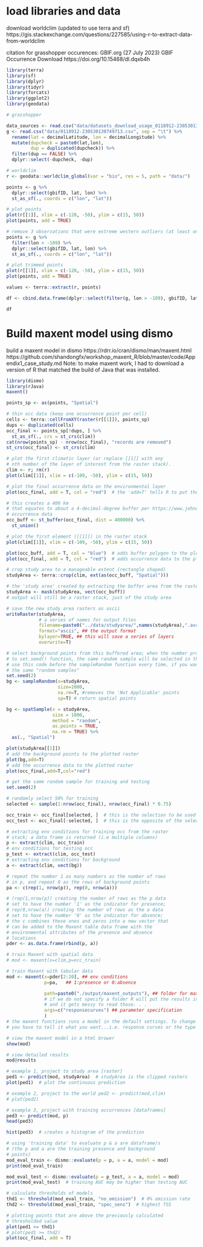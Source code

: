 # load libraries and data

download worldclim (updated to use terra and sf)
https://gis.stackexchange.com/questions/227585/using-r-to-extract-data-from-worldclim

citation for grasshopper occurences:
GBIF.org (27 July 2023) GBIF Occurrence Download  https://doi.org/10.15468/dl.dqxb4h
```r
library(terra)
library(sf)
library(dplyr)
library(tidyr)
library(forcats)
library(ggplot2)
library(geodata)

# grasshopper

data_sources <- read.csv("data/datasets_download_usage_0118912-230530130749713.tsv", sep = "\t")
g <- read.csv("data/0118912-230530130749713.csv", sep = "\t") %>%
  rename(lat = decimalLatitude, lon = decimalLongitude) %>%
  mutate(dupcheck = paste0(lat,lon),
         dup = duplicated(dupcheck)) %>%
  filter(dup == FALSE) %>% 
  dplyr::select(-dupcheck, -dup)

# worldclim
r <- geodata::worldclim_global(var = "bio", res = 5, path = "data/")

points <- g %>%
  dplyr::select(gbifID, lat, lon) %>%
  st_as_sf(., coords = c("lon", "lat"))

# plot points
plot(r[[1]], xlim = c(-120, -50), ylim = c(15, 50))
plot(points, add = TRUE)

# remove 3 observations that were extreme western outliers (at least one of which was a disputed ID)
points <- g %>%
  filter(lon > -109) %>%
  dplyr::select(gbifID, lat, lon) %>%
  st_as_sf(., coords = c("lon", "lat"))

# plot trimmed points
plot(r[[1]], xlim = c(-120, -50), ylim = c(15, 50))
plot(points, add = TRUE)

values <- terra::extract(r, points)

df <- cbind.data.frame(dplyr::select(filter(g, lon > -109), gbifID, lat, lon), values)

df

```
# Build maxent model using dismo
build a maxent model in dismo
https://rdrr.io/cran/dismo/man/maxent.html
https://github.com/shandongfx/workshop_maxent_R/blob/master/code/Appendix1_case_study.md
Note: to make maxent work, I had to download a version of R that matched the build of Java that was installed. 
```r
library(dismo)
library(rJava)
maxent()

points_sp <- as(points, "Spatial")

# thin occ data (keep one occurrence point per cell)
cells <- terra::cellFromXY(raster(r[[1]]), points_sp)
dups <- duplicated(cells)
occ_final <- points_sp[!dups, ] %>%
  st_as_sf(., crs = st_crs(clim))
cat(nrow(points_sp) - nrow(occ_final), "records are removed")
st_crs(occ_final) <- st_crs(clim)

# plot the first climatic layer (or replace [[1]] with any
# nth number of the layer of interest from the raster stack).
clim <- r; rm(r)
plot(clim[[1]], xlim = c(-109, -50), ylim = c(15, 50))

# plot the final occurrence data on the environmental layer
plot(occ_final, add = T, col = "red")  # the 'add=T' tells R to put the incoming data on the existing layer

# this creates a 400 km
# that equates to about a 4-decimal-degree buffer per https://www.johndcook.com/how_big_is_a_degree.html
# occurrence data
occ_buff <- st_buffer(occ_final, dist = 400000) %>%
  st_union()

# plot the first element ([[1]]) in the raster stack
plot(clim[[1]], xlim = c(-109, -50), ylim = c(15, 50))

plot(occ_buff, add = T, col = "blue")  # adds buffer polygon to the plot
plot(occ_final, add = T, col = "red")  # adds occurrence data to the plot

# crop study area to a manageable extent (rectangle shaped)
studyArea <- terra::crop(clim, ext(as(occ_buff, "Spatial")))  

# the 'study area' created by extracting the buffer area from the raster stack
studyArea <- mask(studyArea, vect(occ_buff))
# output will still be a raster stack, just of the study area

# save the new study area rasters as ascii
writeRaster(studyArea,
            # a series of names for output files
            filename=paste0("../data/studyarea/",names(studyArea),".asc"), 
            format="ascii", ## the output format
            bylayer=TRUE, ## this will save a series of layers
            overwrite=T)

# select background points from this buffered area; when the number provided 
# to set.seed() function, the same random sample will be selected in the next line			
# use this code before the sampleRandom function every time, if you want to get
# the same "random samples"
set.seed(2) 
bg <- sampleRandom(x=studyArea,
                   size=1000,
                   na.rm=T, #removes the 'Not Applicable' points  
                   sp=T) # return spatial points 

bg <- spatSample(x = studyArea,
                 size = 1000,
                 method = "random",
                 as.points = TRUE,
                 na.rm = TRUE) %>%
  as(., "Spatial")

plot(studyArea[[1]])
# add the background points to the plotted raster
plot(bg,add=T) 
# add the occurrence data to the plotted raster
plot(occ_final,add=T,col="red")

# get the same random sample for training and testing
set.seed(2)

# randomly select 50% for training
selected <- sample(1:nrow(occ_final), nrow(occ_final) * 0.75)

occ_train <- occ_final[selected, ]  # this is the selection to be used for model training
occ_test <- occ_final[-selected, ]  # this is the opposite of the selection which will be used for model testing

# extracting env conditions for training occ from the raster
# stack; a data frame is returned (i.e multiple columns)
p <- extract(clim, occ_train)
# env conditions for testing occ
p_test <- extract(clim, occ_test)
# extracting env conditions for background
a <- extract(clim, vect(bg))

# repeat the number 1 as many numbers as the number of rows
# in p, and repeat 0 as the rows of background points
pa <- c(rep(1, nrow(p)), rep(0, nrow(a)))

# (rep(1,nrow(p)) creating the number of rows as the p data
# set to have the number '1' as the indicator for presence;
# rep(0,nrow(a)) creating the number of rows as the a data
# set to have the number '0' as the indicator for absence;
# the c combines these ones and zeros into a new vector that
# can be added to the Maxent table data frame with the
# environmental attributes of the presence and absence
# locations
pder <- as.data.frame(rbind(p, a))

# train Maxent with spatial data
# mod <- maxent(x=clim,p=occ_train)

# train Maxent with tabular data
mod <- maxent(x=pder[2:20], ## env conditions
              p=pa,   ## 1:presence or 0:absence

              path=paste0("./output/maxent_outputs"), ## folder for maxent output; 
              # if we do not specify a folder R will put the results in a temp file, 
              # and it gets messy to read those. . .
              args=c("responsecurves") ## parameter specification
              )
# the maxent functions runs a model in the default settings. To change these parameters,
# you have to tell it what you want...i.e. response curves or the type of features

# view the maxent model in a html brower
show(mod)

# view detailed results
mod@results

# example 1, project to study area [raster]
ped1 <- predict(mod, studyArea)  # studyArea is the clipped rasters 
plot(ped1)  # plot the continuous prediction

# example 2, project to the world ped2 <- predict(mod,clim)
# plot(ped2)

# example 3, project with training occurrences [dataframes]
ped3 <- predict(mod, p)
head(ped3)

hist(ped3)  # creates a histogram of the prediction

# using 'training data' to evaluate p & a are dataframe/s
# (the p and a are the training presence and background
# points)
mod_eval_train <- dismo::evaluate(p = p, a = a, model = mod)
print(mod_eval_train)

mod_eval_test <- dismo::evaluate(p = p_test, a = a, model = mod)
print(mod_eval_test)  # training AUC may be higher than testing AUC

# calculate thresholds of models
thd1 <- threshold(mod_eval_train, "no_omission")  # 0% omission rate 
thd2 <- threshold(mod_eval_train, "spec_sens")  # highest TSS

# plotting points that are above the previously calculated
# thresholded value
plot(ped1 >= thd1)
# plot(ped1 >= thd2)
plot(occ_final, add = T)


```

